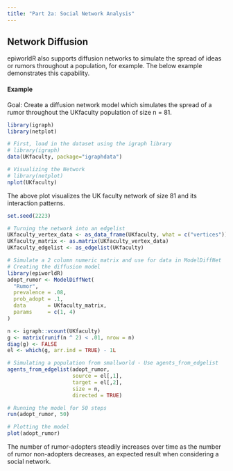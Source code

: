 ```yaml
---
title: "Part 2a: Social Network Analysis"
---
```


## Network Diffusion

epiworldR also supports diffusion networks to simulate the spread of ideas or rumors throughout a population, for example. The below example demonstrates this capability.

#### Example

Goal: Create a diffusion network model which simulates the spread of a rumor throughout the UKfaculty population of size n = 81.

```r
library(igraph)
library(netplot)
```

```r
# First, load in the dataset using the igraph library
# library(igraph)
data(UKfaculty, package="igraphdata")

# Visualizing the Network
# library(netplot)
nplot(UKfaculty)
```

The above plot visualizes the UK faculty network of size 81 and its interaction patterns.

```r
set.seed(2223)

# Turning the network into an edgelist
UKfaculty_vertex_data <- as_data_frame(UKfaculty, what = c("vertices"))
UKfaculty_matrix <- as.matrix(UKfaculty_vertex_data)
UKfaculty_edgelist <- as_edgelist(UKfaculty)

# Simulate a 2 column numeric matrix and use for data in ModelDiffNet
# Creating the diffusion model
library(epiworldR)
adopt_rumor <- ModelDiffNet(
  "Rumor",
  prevalence = .08,
  prob_adopt = .1,
  data       = UKfaculty_matrix,
  params     = c(1, 4)
)

n <- igraph::vcount(UKfaculty)
g <- matrix(runif(n ^ 2) < .01, nrow = n)
diag(g) <- FALSE
el <- which(g, arr.ind = TRUE) - 1L

# Simulating a population from smallworld - Use agents_from_edgelist
agents_from_edgelist(adopt_rumor,
                     source = el[,1],
                     target = el[,2],
                     size = n, 
                     directed = TRUE)

# Running the model for 50 steps
run(adopt_rumor, 50)

# Plotting the model
plot(adopt_rumor)
```

The number of rumor-adopters steadily increases over time as the number of rumor non-adopters decreases, an expected result when considering a social network.
